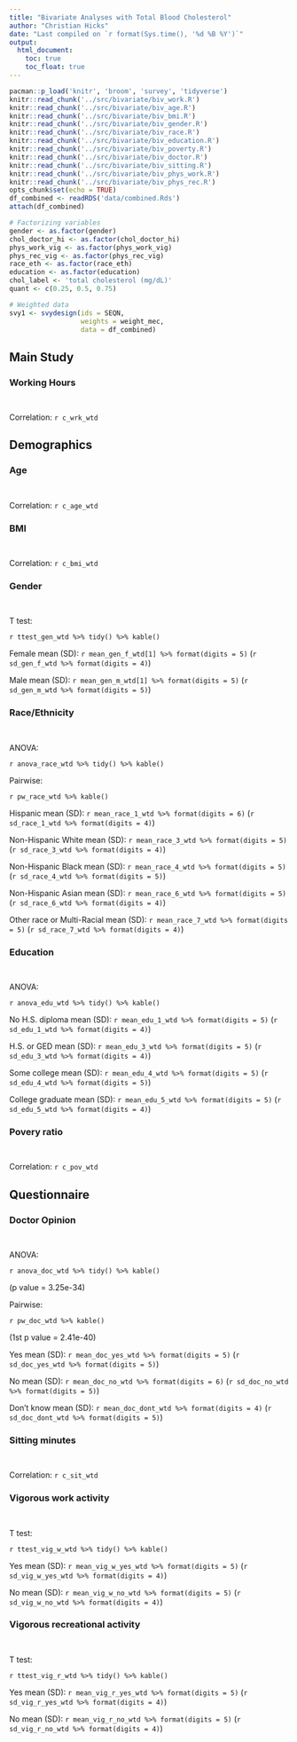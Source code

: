 ```yaml
---
title: "Bivariate Analyses with Total Blood Cholesterol"
author: "Christian Hicks"
date: "Last compiled on `r format(Sys.time(), '%d %B %Y')`"
output:
  html_document:
    toc: true
    toc_float: true
---
```


```r
pacman::p_load('knitr', 'broom', 'survey', 'tidyverse')
knitr::read_chunk('../src/bivariate/biv_work.R')
knitr::read_chunk('../src/bivariate/biv_age.R')
knitr::read_chunk('../src/bivariate/biv_bmi.R')
knitr::read_chunk('../src/bivariate/biv_gender.R')
knitr::read_chunk('../src/bivariate/biv_race.R')
knitr::read_chunk('../src/bivariate/biv_education.R')
knitr::read_chunk('../src/bivariate/biv_poverty.R')
knitr::read_chunk('../src/bivariate/biv_doctor.R')
knitr::read_chunk('../src/bivariate/biv_sitting.R')
knitr::read_chunk('../src/bivariate/biv_phys_work.R')
knitr::read_chunk('../src/bivariate/biv_phys_rec.R')
opts_chunk$set(echo = TRUE)
df_combined <- readRDS('data/combined.Rds')
attach(df_combined)

# Factorizing variables
gender <- as.factor(gender)
chol_doctor_hi <- as.factor(chol_doctor_hi)
phys_work_vig <- as.factor(phys_work_vig)
phys_rec_vig <- as.factor(phys_rec_vig)
race_eth <- as.factor(race_eth)
education <- as.factor(education)
chol_label <- 'total cholesterol (mg/dL)'
quant <- c(0.25, 0.5, 0.75)

# Weighted data
svy1 <- svydesign(ids = SEQN,
                  weights = weight_mec,
                  data = df_combined)
```

## Main Study

### Working Hours
```r
```

```r
```

Correlation: `r c_wrk_wtd`

## Demographics

### Age
```r
```

```r
```

Correlation: `r c_age_wtd`

### BMI

```r
```

```r
```

Correlation: `r c_bmi_wtd`

### Gender
```r
```

```r
```

T test:

`r ttest_gen_wtd %>% tidy() %>% kable()`

Female mean (SD): `r mean_gen_f_wtd[1] %>% format(digits = 5)` (`r sd_gen_f_wtd %>% format(digits = 4)`)

Male mean (SD): `r mean_gen_m_wtd[1] %>% format(digits = 5)` (`r sd_gen_m_wtd %>% format(digits = 5)`)

### Race/Ethnicity
```r
```

```r
```

ANOVA:

`r anova_race_wtd %>% tidy() %>% kable()`

Pairwise:

`r pw_race_wtd %>% kable()`

Hispanic mean (SD): `r mean_race_1_wtd %>% format(digits = 6)` (`r sd_race_1_wtd %>% format(digits = 4)`)

Non-Hispanic White mean (SD): `r mean_race_3_wtd %>% format(digits = 5)` (`r sd_race_3_wtd %>% format(digits = 4)`)

Non-Hispanic Black mean (SD): `r mean_race_4_wtd %>% format(digits = 5)` (`r sd_race_4_wtd %>% format(digits = 5)`)

Non-Hispanic Asian mean (SD): `r mean_race_6_wtd %>% format(digits = 5)` (`r sd_race_6_wtd %>% format(digits = 4)`)

Other race or Multi-Racial mean (SD): `r mean_race_7_wtd %>% format(digits = 5)` (`r sd_race_7_wtd %>% format(digits = 4)`)

### Education
```r
```

```r
```

ANOVA:

`r anova_edu_wtd %>% tidy() %>% kable()`

No H.S. diploma mean (SD): `r mean_edu_1_wtd %>% format(digits = 5)` (`r sd_edu_1_wtd %>% format(digits = 4)`)

H.S. or GED mean (SD): `r mean_edu_3_wtd %>% format(digits = 5)` (`r sd_edu_3_wtd %>% format(digits = 4)`)

Some college mean (SD): `r mean_edu_4_wtd %>% format(digits = 5)` (`r sd_edu_4_wtd %>% format(digits = 5)`)

College graduate mean (SD): `r mean_edu_5_wtd %>% format(digits = 5)` (`r sd_edu_5_wtd %>% format(digits = 4)`)

### Povery ratio
```r
```

```r
```

Correlation: `r c_pov_wtd`

## Questionnaire

### Doctor Opinion
```r
```

```r
```

ANOVA: 

`r anova_doc_wtd %>% tidy() %>% kable()`

(p value = 3.25e-34)

Pairwise:

`r pw_doc_wtd %>% kable()`

(1st p value = 2.41e-40)

Yes mean (SD): `r mean_doc_yes_wtd %>% format(digits = 5)` (`r sd_doc_yes_wtd %>% format(digits = 5)`)

No mean (SD): `r mean_doc_no_wtd %>% format(digits = 6)` (`r sd_doc_no_wtd %>% format(digits = 5)`)

Don't know mean (SD): `r mean_doc_dont_wtd %>% format(digits = 4)` (`r sd_doc_dont_wtd %>% format(digits = 5)`)

### Sitting minutes
```r
```

```r
```

Correlation: `r c_sit_wtd`

### Vigorous work activity
```r
```

```r
```
T test:

`r ttest_vig_w_wtd %>% tidy() %>% kable()`

Yes mean (SD): `r mean_vig_w_yes_wtd %>% format(digits = 5)` (`r sd_vig_w_yes_wtd %>% format(digits = 4)`)

No mean (SD): `r mean_vig_w_no_wtd %>% format(digits = 5)` (`r sd_vig_w_no_wtd %>% format(digits = 4)`)

### Vigorous recreational activity
```r
```

```r
```

T test:

`r ttest_vig_r_wtd %>% tidy() %>% kable()`

Yes mean (SD): `r mean_vig_r_yes_wtd %>% format(digits = 5)` (`r sd_vig_r_yes_wtd %>% format(digits = 4)`)

No mean (SD): `r mean_vig_r_no_wtd %>% format(digits = 5)` (`r sd_vig_r_no_wtd %>% format(digits = 4)`)